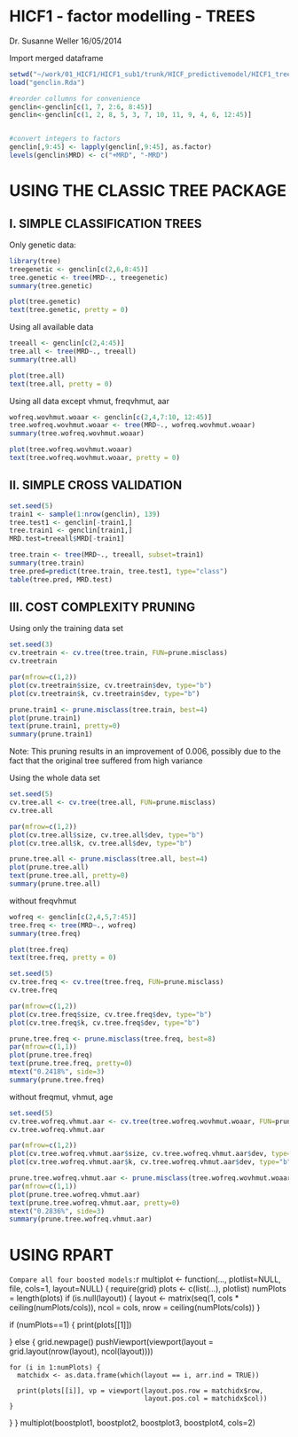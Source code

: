 HICF1 - factor modelling - TREES
========================================================

Dr. Susanne Weller 
16/05/2014

Import merged dataframe

```r
setwd("~/work/01_HICF1/HICF1_sub1/trunk/HICF_predictivemodel/HICF1_trees")
load("genclin.Rda")

#reorder collumns for convenience
genclin<-genclin[c(1, 7, 2:6, 8:45)]
genclin<-genclin[c(1, 2, 8, 5, 3, 7, 10, 11, 9, 4, 6, 12:45)]


#convert integers to factors
genclin[,9:45] <- lapply(genclin[,9:45], as.factor)
levels(genclin$MRD) <- c("+MRD", "-MRD")


```

USING THE CLASSIC TREE PACKAGE
==============================

I. SIMPLE CLASSIFICATION TREES
-------------------------------

Only genetic data:

```r

library(tree)
treegenetic <- genclin[c(2,6,8:45)]
tree.genetic <- tree(MRD~., treegenetic)
summary(tree.genetic)

plot(tree.genetic)
text(tree.genetic, pretty = 0)

```

Using all available data
```r
treeall <- genclin[c(2,4:45)]
tree.all <- tree(MRD~., treeall)
summary(tree.all)

plot(tree.all)
text(tree.all, pretty = 0)
```

Using all data except vhmut, freqvhmut, aar
```r
wofreq.wovhmut.woaar <- genclin[c(2,4,7:10, 12:45)]
tree.wofreq.wovhmut.woaar <- tree(MRD~., wofreq.wovhmut.woaar)
summary(tree.wofreq.wovhmut.woaar)

plot(tree.wofreq.wovhmut.woaar)
text(tree.wofreq.wovhmut.woaar, pretty = 0)
```

II. SIMPLE CROSS VALIDATION
---------------------------

```r

set.seed(5)
train1 <- sample(1:nrow(genclin), 139)
tree.test1 <- genclin[-train1,]
tree.train1 <- genclin[train1,]
MRD.test=treeall$MRD[-train1]

tree.train <- tree(MRD~., treeall, subset=train1)
summary(tree.train)
tree.pred=predict(tree.train, tree.test1, type="class")
table(tree.pred, MRD.test)
```

III. COST COMPLEXITY PRUNING
----------------------------

Using only the training data set

```r

set.seed(3)
cv.treetrain <- cv.tree(tree.train, FUN=prune.misclass)
cv.treetrain

par(mfrow=c(1,2))
plot(cv.treetrain$size, cv.treetrain$dev, type="b")
plot(cv.treetrain$k, cv.treetrain$dev, type="b")

prune.train1 <- prune.misclass(tree.train, best=4)
plot(prune.train1)
text(prune.train1, pretty=0)
summary(prune.train1)
```
Note: This pruning results in an improvement of 0.006, possibly due to the fact that the original tree suffered from high variance


Using the whole data set

```r
set.seed(5)
cv.tree.all <- cv.tree(tree.all, FUN=prune.misclass)
cv.tree.all

par(mfrow=c(1,2))
plot(cv.tree.all$size, cv.tree.all$dev, type="b")
plot(cv.tree.all$k, cv.tree.all$dev, type="b")

prune.tree.all <- prune.misclass(tree.all, best=4)
plot(prune.tree.all)
text(prune.tree.all, pretty=0)
summary(prune.tree.all)
```

without freqvhmut
```r
wofreq <- genclin[c(2,4,5,7:45)]
tree.freq <- tree(MRD~., wofreq)
summary(tree.freq)

plot(tree.freq)
text(tree.freq, pretty = 0)

set.seed(5)
cv.tree.freq <- cv.tree(tree.freq, FUN=prune.misclass)
cv.tree.freq

par(mfrow=c(1,2))
plot(cv.tree.freq$size, cv.tree.freq$dev, type="b")
plot(cv.tree.freq$k, cv.tree.freq$dev, type="b")

prune.tree.freq <- prune.misclass(tree.freq, best=8)
par(mfrow=c(1,1))
plot(prune.tree.freq)
text(prune.tree.freq, pretty=0)
mtext("0.2418%", side=3)
summary(prune.tree.freq)
```

without freqmut, vhmut, age
```r
set.seed(5)
cv.tree.wofreq.vhmut.aar <- cv.tree(tree.wofreq.wovhmut.woaar, FUN=prune.misclass)
cv.tree.wofreq.vhmut.aar 

par(mfrow=c(1,2))
plot(cv.tree.wofreq.vhmut.aar$size, cv.tree.wofreq.vhmut.aar$dev, type="b")
plot(cv.tree.wofreq.vhmut.aar$k, cv.tree.wofreq.vhmut.aar$dev, type="b")

prune.tree.wofreq.vhmut.aar <- prune.misclass(tree.wofreq.wovhmut.woaar, best=8)
par(mfrow=c(1,1))
plot(prune.tree.wofreq.vhmut.aar)
text(prune.tree.wofreq.vhmut.aar, pretty=0)
mtext("0.2836%", side=3)
summary(prune.tree.wofreq.vhmut.aar)
```

USING RPART
===========







```
Compare all four boosted models:
```r
multiplot <- function(..., plotlist=NULL, file, cols=1, layout=NULL) {
  require(grid)
  plots <- c(list(...), plotlist)
  numPlots = length(plots)
  if (is.null(layout)) {
    layout <- matrix(seq(1, cols * ceiling(numPlots/cols)),
                    ncol = cols, nrow = ceiling(numPlots/cols))
  }

 if (numPlots==1) {
    print(plots[[1]])

  } else {
    grid.newpage()
    pushViewport(viewport(layout = grid.layout(nrow(layout), ncol(layout))))

    for (i in 1:numPlots) {
      matchidx <- as.data.frame(which(layout == i, arr.ind = TRUE))

      print(plots[[i]], vp = viewport(layout.pos.row = matchidx$row,
                                      layout.pos.col = matchidx$col))
    }
  }
}
multiplot(boostplot1, boostplot2, boostplot3, boostplot4, cols=2)
